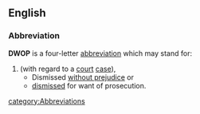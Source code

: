 ==English==

===Abbreviation===
'''DWOP''' is a four-letter [[abbreviation]] which may stand for:
# (with regard to a [[court]] [[case]]),
#* Dismissed [[without prejudice]] or 
#* [[dismiss]]ed for want of prosecution.

[[category:Abbreviations]]
